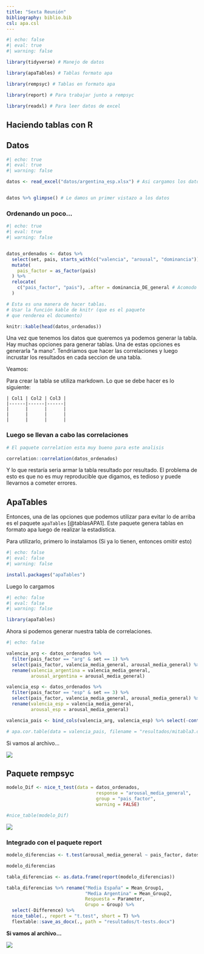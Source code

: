 ```yaml
---
title: "Sexta Reunión"
bibliography: biblio.bib
csl: apa.csl
---
```


```r
#| echo: false
#| eval: true
#| warning: false

library(tidyverse) # Manejo de datos

library(apaTables) # Tablas formato apa

library(rempsyc) # Tablas en formato apa

library(report) # Para trabajar junto a rempsyc

library(readxl) # Para leer datos de excel
```

## Haciendo tablas con R

## Datos

```r
#| echo: true
#| eval: true
#| warning: false

datos <- read_excel("datos/argentina_esp.xlsx") # Asi cargamos los datos


datos %>% glimpse() # Le damos un primer vistazo a los datos 

```

### Ordenando un poco...

```r
#| echo: true
#| eval: true
#| warning: false


datos_ordenados <- datos %>% 
  select(set, pais, starts_with(c("valencia", "arousal", "dominancia"))) %>% # Con esto selecciono todas las que arrancon con "texto"
  mutate(
    pais_factor = as_factor(pais)
  ) %>% 
  relocate(
    c("pais_factor", "pais"), .after = dominancia_DE_general # Acomodo dos variables
  )

# Esta es una manera de hacer tablas.
# Usar la función kable de knitr (que es el paquete
# que renderea el documento)

knitr::kable(head(datos_ordenados))  

```

Una vez que tenemos los datos que queremos ya podemos generar la tabla. Hay muchas opciones para generar tablas. Una de estas opciones es generarla "a mano". Tendriamos que hacer las correlaciones y luego incrustar los resultados en cada seccion de una tabla.

Veamos:

Para crear la tabla se utiliza markdown. Lo que se debe hacer es lo siguiente:

    | Col1 | Col2 | Col3 |
    |------|------|------|
    |      |      |      |
    |      |      |      |
    |      |      |      |

### Luego se llevan a cabo las correlaciones

```r

# El paquete correlation esta muy bueno para este analisis

correlation::correlation(datos_ordenados) 

```

Y lo que restaría seria armar la tabla resultado por resultado. El problema de esto es que no es muy reproducible que digamos, es tedioso y puede llevarnos a cometer errores.

## ApaTables

Entonces, una de las opciones que podemos utilizar para evitar lo de arriba es el paquete `apaTables` [@tablasAPA1]. Este paquete genera tablas en formato apa luego de realizar la estadística.

Para utilizarlo, primero lo instalamos (Si ya lo tienen, entonces omitir esto)

```r
#| echo: false
#| eval: false
#| warning: false

install.packages("apaTables")
```

Luego lo cargamos

```r
#| echo: false
#| eval: false
#| warning: false

library(apaTables)
```

Ahora si podemos generar nuestra tabla de correlaciones.

```r
#| echo: false

valencia_arg <- datos_ordenados %>% 
  filter(pais_factor == "arg" & set == 1) %>% 
  select(pais_factor, valencia_media_general, arousal_media_general) %>% 
  rename(valencia_argentina = valencia_media_general,
         arousal_argentina = arousal_media_general)

valencia_esp <- datos_ordenados %>% 
  filter(pais_factor == "esp" & set == 3) %>% 
  select(pais_factor, valencia_media_general, arousal_media_general) %>% 
  rename(valencia_esp = valencia_media_general,
         arousal_esp = arousal_media_general)

valencia_pais <- bind_cols(valencia_arg, valencia_esp) %>% select(-contains("pais"))

# apa.cor.table(data = valencia_pais, filename = "resultados/mitabla3.doc", landscape = T)

```

Si vamos al archivo...

![](imgagenes/tablaEj.png){fig-align="center"}

## Paquete rempsyc

```r

modelo_Dif <- nice_t_test(data = datos_ordenados,
                                 response = "arousal_media_general",
                                 group = "pais_factor",
                                 warning = FALSE)

#nice_table(modelo_Dif)

```

![](imgagenes/nice_tabla.png){fig-align="center"}

### Integrado con el paquete report

```r

modelo_diferencias <- t.test(arousal_media_general ~ pais_factor, datos_ordenados)

modelo_diferencias

tabla_diferencias <- as.data.frame(report(modelo_diferencias))

tabla_diferencias %>% rename("Media España" = Mean_Group1,
                             "Media Argentina" = Mean_Group2,
                             Respuesta = Parameter,
                             Grupo = Group) %>% 
  select(-Difference) %>% 
  nice_table(., report = "t.test", short = T) %>% 
  flextable::save_as_docx(., path = "resultados/t-tests.docx")

```

**Si vamos al archivo...**

![](imgagenes/t_test_tabla.png){fig-align="center"}
